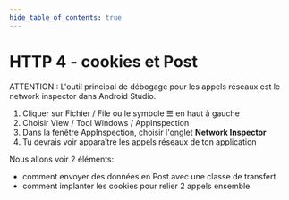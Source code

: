 ```yaml
---
hide_table_of_contents: true
---
```


# HTTP 4 - cookies et Post

ATTENTION : L'outil principal de débogage pour les appels réseaux est le network inspector dans Android Studio.
1. Cliquer sur Fichier / File ou le symbole  ☰ en haut à gauche
2. Choisir View / Tool Windows / AppInspection
3. Dans la fenêtre AppInspection, choisir l'onglet **Network Inspector**
4. Tu devrais voir apparaître les appels réseaux de ton application

Nous allons voir 2 éléments:
- comment envoyer des données en Post avec une classe de transfert
- comment implanter les cookies pour relier 2 appels ensemble